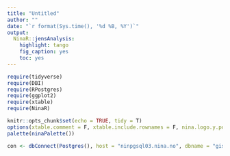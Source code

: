 ```yaml
---
title: "Untitled"
author: ""
date: "`r format(Sys.time(), '%d %B, %Y')`"
output: 
  NinaR::jensAnalysis:
    highlight: tango
    fig_caption: yes
    toc: yes
---
```



```r
require(tidyverse)
require(DBI)
require(RPostgres)
require(ggplot2)
require(xtable)
require(NinaR)
```


```r
knitr::opts_chunk$set(echo = TRUE, tidy = T)
options(xtable.comment = F, xtable.include.rownames = F, nina.logo.y.pos = 0.15)
palette(ninaPalette())
```



```r
con <- dbConnect(Postgres(), host = "ninpgsql03.nina.no", dbname = "gisdata", user = "postgjest", password = "gjestpost")
```
